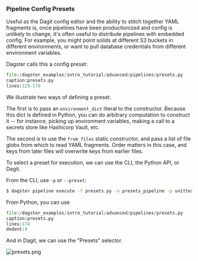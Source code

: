 
### Pipeline Config Presets

Useful as the Dagit config editor and the ability to stitch together
YAML fragments is, once pipelines have been productionized and config is
unlikely to change, it's often useful to distribute pipelines with
embedded config. For example, you might point solids at different S3
buckets in different environments, or want to pull database credentials
from different environment variables.

Dagster calls this a config preset:

```python literalinclude showLines startLine=129 emphasize-lines=14-40
file:/dagster_examples/intro_tutorial/advanced/pipelines/presets.py
caption:presets.py
lines:129-170
```

We illustrate two ways of defining a preset.

The first is to pass an `environment_dict` literal to the constructor.
Because this dict is defined in Python, you can do arbitrary computation
to construct it -- for instance, picking up environment variables,
making a call to a secrets store like Hashicorp Vault, etc.

The second is to use the `from_files` static constructor, and pass a
list of file globs from which to read YAML fragments. Order matters in
this case, and keys from later files will overwrite keys from earlier
files.

To select a preset for execution, we can use the CLI, the Python API, or
Dagit.

From the CLI, use `-p` or `--preset`:

```bash
$ dagster pipeline execute -f presets.py -n presets_pipeline -p unittest
```

From Python, you can use <PyObject module="dagster" object="execute_pipeline" />

```python literalinclude showLines startLine=174
file:/dagster_examples/intro_tutorial/advanced/pipelines/presets.py
caption:presets.py
lines:174
dedent:4
```

And in Dagit, we can use the "Presets" selector.

![presets.png](/assets/images/tutorial/presets.png)
